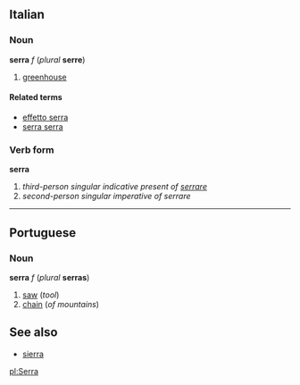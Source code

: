 ==Italian==
===Noun===
'''serra''' ''f'' (''plural'' '''serre''')

#[[greenhouse]]

====Related terms====
*[[effetto serra]]
*[[serra serra]]

===Verb form===
'''serra'''

# ''third-person singular indicative present of [[serrare]]''
# ''second-person singular imperative of serrare''

----

==Portuguese==
===Noun===

'''serra''' ''f'' (''plural'' '''serras''')

#[[saw]] (''tool'')
#[[chain]] (''of mountains'')

==See also==
*[[sierra]]

[[pl:Serra]]